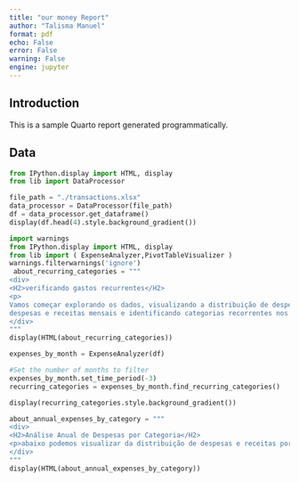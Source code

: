```yaml
---
title: "our money Report"
author: "Talisma Manuel"
format: pdf
echo: False
error: False
warning: False
engine: jupyter
---
```


## Introduction

This is a sample Quarto report generated programmatically.

## Data

```python
from IPython.display import HTML, display
from lib import DataProcessor

file_path = "./transactions.xlsx"
data_processor = DataProcessor(file_path)
df = data_processor.get_dataframe()
display(df.head(4).style.background_gradient())
```

```python
import warnings
from IPython.display import HTML, display
from lib import ( ExpenseAnalyzer,PivotTableVisualizer )
warnings.filterwarnings('ignore')
 about_recurring_categories = """
<div>
<H2>verificando gastos recurrentes</H2>
<p>
Vamos começar explorando os dados, visualizando a distribuição de despesas por categoria, comparando<br>
despesas e receitas mensais e identificando categorias recorrentes nos últimos meses.</p>
</div>
"""
display(HTML(about_recurring_categories))

expenses_by_month = ExpenseAnalyzer(df)

#Set the number of months to filter
expenses_by_month.set_time_period(-3)
recurring_categories = expenses_by_month.find_recurring_categories()

display(recurring_categories.style.background_gradient())

about_annual_expenses_by_category = """
<div>
<H2>Análise Anual de Despesas por Categoria</H2>
<p>abaixo podemos visualizar da distribuição de despesas e receitas por categoria no ano.</p>
</div>
"""
display(HTML(about_annual_expenses_by_category))

```